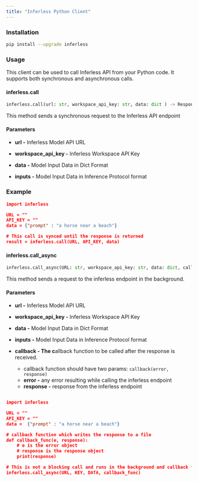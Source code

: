 ```yaml
---
title: "Inferless Python Client"
---
```


### Installation

```bash
pip install --upgrade inferless
```

### Usage

This client can be used to call Inferless API from your Python code. It supports both synchronous and asynchronous calls.

#### inferless.call

```python
inferless.call(url: str, workspace_api_key: str, data: dict ) -> Response [dict]
```

This method sends a synchronous request to the Inferless API endpoint

#### Parameters

* **url -** Inferless Model API URL

* **workspace\_api\_key -** Inferless Workspace API Key

* **data -** Model Input Data in Dict Format 

* **inputs -** Model Input Data in Inference Protocol format 

### Example

```json
import inferless

URL = ""
API_KEY = ""
data = {"prompt" : "a horse near a beach"}

# This call is synced until the response is returned
result = inferless.call(URL, API_KEY, data)
```

#### inferless.call\_async

```python
inferless.call_async(URL: str, workspace_api_key: str, data: dict, callback=None)
```

This method sends a request to the inferless endpoint in the background.

#### Parameters

* **url -** Inferless Model API URL

* **workspace\_api\_key -** Inferless Workspace API Key

* **data -** Model Input Data in Dict Format

* **inputs -** Model Input Data in Inference Protocol format 

* **callback - The c**allback function to be called after the response is received.  
   * callback function should have two params: `callback(error, response)`  
   * **error -** any error resulting while calling the inferless endpoint  
   * **response -** response from the inferless endpoint

```json

import inferless

URL = ""
API_KEY = ""
data =  {"prompt" : "a horse near a beach"}

# callback function which writes the response to a file
def callback_func(e, response):
    # e is the error object
    # response is the response object
    print(response)

# This is not a blocking call and runs in the background and callback function is triggered to write the endpoint response to a file
inferless.call_async(URL, KEY, DATA, callback_func)
```



